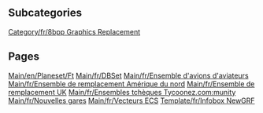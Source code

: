 
== Subcategories ==
[[Category/fr/8bpp Graphics Replacement]]

== Pages ==
[[Main/en/Planeset/Ft]]
[[Main/fr/DBSet]]
[[Main/fr/Ensemble d'avions d'aviateurs]]
[[Main/fr/Ensemble de remplacement Amérique du nord]]
[[Main/fr/Ensemble de remplacement UK]]
[[Main/fr/Ensembles tchèques Tycoonez.com:munity]]
[[Main/fr/Nouvelles gares]]
[[Main/fr/Vecteurs ECS]]
[[Template/fr/Infobox NewGRF]]
